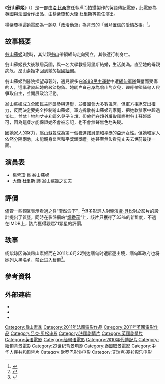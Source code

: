 {{noteTA
|T=zh:昂山素姬 (電影);zh-hans:昂山素季 (电影);zh-hant:昂山素姬 (電影);zh-cn:昂山素季 (电影);zh-hk:昂山素姬 (電影);zh-sg:翁山淑枝 (电影);zh-tw:以愛之名：翁山蘇姬;zh-mo:昂山素姬 (電影);
|1=zh-cn:昂山素季; zh-hk:昂山素姬; zh-sg:翁山淑枝; zh-tw:翁山蘇姬;
|2=zh-hk:洛·比桑; zh:洛·比桑; zh-tw:盧·貝松; zh-cn:吕克·贝松;
}}
{{Infobox film
| name           = -{zh:翁山蘇姬;zh-hans:昂山素季;zh-hant:昂山素姬;zh-cn:昂山素季;zh-hk:昂山素姬;zh-sg:昂山舒吉;zh-tw:以愛之名：翁山蘇姬;zh-mo:昂山素姬;}-
| original_name  = {{lang|en|The Lady}}
| image          = The-lady-2011-poster-french.jpg 
| alt            = 
| caption        = 法國海報
| director       = [[吕克·贝松|-{zh-cn:吕克·贝松; zh-tw:盧·貝松; zh-hk:洛·比桑; zh:洛·比桑;}-]]<ref>{{Cite web |url= http://www.movieweb.com/news/third-the-lady-trailer |title= Director Luc Besson takes a wildly divergent turn from his usual action fare to direct The Lady |accessdate= 2011-01-16 |archive-date= 2012-09-04 |archive-url= https://www.webcitation.org/6AQRDHLhq?url=http://www.movieweb.com/news/third-the-lady-trailer |dead-url= no }}</ref> 
| producer       = [[Virginie_Silla|Virginie Besson-Silla]]<br>[[Andy_Harries|Andy Harries]]<br> [[讓·托德|讓·托德]]<ref>{{cite web|url= http://www.leftbankpictures.co.uk/film/the-lady.html|title= Produced by: Virginie Besson-Silla, Andy Harries|accessdate= 2011-05-23|deadurl= yes|archiveurl= https://web.archive.org/web/20110516215617/http://www.leftbankpictures.co.uk/film/the-lady.html|archivedate= 2011-05-16}}</ref>
|screenplay     = [[Rebecca_Frayn|Rebecca Frayn]] <ref>{{cite web|url= http://www.beyondhollywood.com/first-images-of-michelle-yeoh-in-the-lady-aka-into-the-light/|title= Luc Besson directs from a script by Rebecca Frayn.|accessdate= 2011-05-23|archive-date= 2012-09-04|archive-url= https://www.webcitation.org/6AQREyo9J?url=http://www.beyondhollywood.com/first-images-of-michelle-yeoh-in-the-lady-aka-into-the-light/|dead-url= no}}</ref> <ref>{{Cite web|url= http://www.picturehouses.co.uk/cinema/Arts_Picturehouse_Cambridge/film/The_Lady/|title= THE LADY was written over a period of three years by Rebecca Frayn.|accessdate= 2011-12-21|archive-url= https://www.webcitation.org/6AQRFy8it?url=http://www.picturehouses.co.uk/cinema/Arts_Picturehouse_Cambridge/film/The_Lady/|archive-date= 2012-09-04|dead-url= yes}}</ref>
| story          = Rebecca Frayn  
| starring       = [[楊紫瓊|楊紫瓊]]<ref>{{Cite web|url= http://www.chinadaily.com.cn/entertainment/2011-10/28/content_13993214.htm|title= Michelle Yeoh is 'The Lady'|accessdate= 2011-20-12|archive-date= 2012-09-04|archive-url= https://www.webcitation.org/6AQRGtdw8?url=http://www.chinadaily.com.cn/entertainment/2011-10/28/content_13993214.htm|dead-url= no}}</ref>
[[大衛·杜里斯|大衛·杜里斯]]<ref>{{Cite web|url= http://www.bbc.co.uk/newsbeat/16217837|title= David Thewlis says he cried over The Lady script|accessdate= 2011-12-21|archive-date= 2012-09-04|archive-url= https://www.webcitation.org/6AQRKt6rN?url=http://www.bbc.co.uk/newsbeat/16217837|dead-url= no}}</ref> <br>[[尊尼芬·活侯斯|尊尼芬·活侯斯]]
| music          = [[Eric_Serra|Eric Serra]]
| cinematography = [[Thierry_Arbogast|Thierry Arbogast]]
| editing        = Julien Rey
| studio         = [[歐羅巴影業|歐羅巴影業]]<br>[[左岸電影|左岸電影]]
| distributor    = {{flagicon|France}} 歐羅巴影業<br>{{flagicon|UK}} Entertainment Film Distributors<br>{{flagicon|USA}} Cohen Media Group<br>{{flagicon|HKG}} [[高先電影|高先電影]]
| released       = {{flagicon|Canada}} [[多倫多電影節|多倫多電影節]] 2011年9月12日<br/>{{flag|France}} 2011年11月30日<br/>{{UK}} 2011年12月30日<br/>{{HKG}}{{MAC}} 2012年2月9日<ref>{{cite web |url=http://movie.now.com/home/movie?id=Thelady |title=存档副本 |accessdate=2012年5月31日 |deadurl=yes |archiveurl=https://web.archive.org/web/20120221071057/http://movie.now.com/home/movie?id=Thelady |archivedate=2012年2月21日 |df= }}</ref><br/>{{ROC}} 2012年3月16日
| runtime        = 135分鐘
| country        = {{flag|France}}<br>{{UK}}
| language       = {{flagicon|UK}} [[英語|英語]]<br> {{flagicon|Myanmar}} [[緬甸語|緬甸語]]
| budget         = €2210万欧元
| gross          = $3,404,191美元
| hk_name        = 昂山素姬
| tw_name        = 以愛之名：翁山蘇姬
}}
《'''翁山蘇姬'''》（{{lang-en|'''The Lady'''}}）是一部由[[洛·比桑|洛·比桑]]擔任執導而拍攝製作的英語傳記電影，此電影為[[英國|英國]]與[[法國|法國]]合作出品，由[[楊紫瓊|楊紫瓊]]和[[大衛·杜里斯|大衛·杜里斯]]等擔任演出。

楊紫瓊稱這齣電影為一齣以「政治動蕩」為背景的「難以置信的愛情故事」<ref>{{cite web|url= http://www.influence-film.com/2011/05/michelle-yeoh-hopes-aung-san-suu-kyi-biopic-will-raise-awareness.html|title= Yeoh described the movie as "an incredible love story that has political turmoil within," referring to Suu Kyi’s relationship with her husband, Briton Michael Aris.|accessdate= 2011-05-23|archive-url= https://www.webcitation.org/6AQRN6kxd?url=http://www.influence-film.com/2011/05/michelle-yeoh-hopes-aung-san-suu-kyi-biopic-will-raise-awareness.html|archive-date= 2012-09-04|dead-url= yes}}</ref>。

==故事概要==
[[昂山素姬|翁山蘇姬]]3歲時，其父親[[昂山|翁山]]帶領緬甸走向獨立，其後遭行刺身亡。

翁山蘇姬長大後移居英國，與一名大學教授阿里斯結婚，生活美滿。直至她的母親病危，昂山素姬才回到她的祖國[[緬甸|緬甸]]。

翁山蘇姬到醫院探望母親時，遇見很多在[[8888民主運動|8888民主運動]]中遭[[緬甸軍事|緬甸軍隊]]鎮壓而受傷的人，這事激發起她的政治抱負。她明白自己身為翁山的女兒，理應帶領緬甸人民爭取自主，並開展政治活動。

翁山蘇姬成立[[全國民主同盟|全國民主同盟]]參與[[1990年緬甸議會選舉|選舉]]，並獲國會大多數議席，但軍方拒絕交出權力，反而決定要完全控制翁山蘇姬。軍方拆散翁山蘇姬的家庭，把她軟禁家中超過10年，並禁止她的丈夫和兩名兒子入境。但他們在境外爭取國際對翁山蘇姬認可，因為這樣才能保證她不會被忘記，也不會無聲無色地失蹤。

因她家人的努力，翁山蘇姬成為第一個獲選[[諾貝爾和平獎|諾貝爾和平獎]]的亞洲女性。但她和家人依然分隔兩地，未能親身出席和平獎頒獎禮。她甚至無法看見丈夫去世前最後一面。

==演員表==
*[[楊紫瓊|楊紫瓊]] 飾 [[翁山蘇姬|翁山蘇姬]]
*[[大衛·杜里斯|大衛·杜里斯]] 飾 翁山蘇姬之丈夫

==評價==
儘管一些觀眾表示看過之後“潸然淚下”，<ref>{{Cite web |url=http://blogs.indiewire.com/womenandhollywood/the-lady |title=Will Indonesia ever grow a Steel Orchid? |access-date=2012-12-21 |archive-url=https://web.archive.org/web/20120109002147/http://blogs.indiewire.com/womenandhollywood/the-lady |archive-date=2012-01-09 |dead-url=yes }}</ref>但多影評人對導演[[盧·貝松|盧·貝松]]對於影片的設計提出了質疑。同時在影評網站“[[爛番茄|爛番茄]]”上，該片只獲得了33％的新鮮度，不過在IMDB上，該片獲得觀眾7.1顆星的評價。

== 轶事 ==
杨紫琼因饰演昂山素姬而在2011年6月22到达缅甸时遭驱逐出境，缅甸军政府也将她列入黑名单，禁止进入缅甸<ref>{{Cite web|title=杨紫琼演昂山素季被缅甸驱逐出境|url=https://www.bbc.com/zhongwen/simp/world/2011/06/110628_burma_michelle|accessdate=2021-03-06|date=2011-06-28|work=BBC News 中文|language=zh-hans|archive-date=2021-08-19|archive-url=https://web.archive.org/web/20210819082020/https://www.bbc.com//zhongwen/simp/world/2011/06/110628_burma_michelle|dead-url=no}}</ref>。

==參考資料==
{{reflist}}

==外部連結==
*{{imdb title|1802197|-{zh:昂山素姬;zh-hans:昂山素季;zh-hant:昂山素姬;zh-cn:昂山素季;zh-hk:昂山素姬;zh-sg:昂山舒吉;zh-tw:以愛為名：翁山蘇姬;zh-mo:昂山素姬;}-}}
* {{Rotten Tomatoes|the_lady_2011}}
* {{mojo title|lady2011}}

{{Luc Besson}}
[[Category:昂山素季|Category:昂山素季]]
[[Category:2011年法國電影作品|Category:2011年法國電影作品]]
[[Category:2011年英國電影作品|Category:2011年英國電影作品]]
[[Category:吕克·贝松电影|Category:吕克·贝松电影]]
[[Category:法國剧情片|Category:法國剧情片]]
[[Category:英國剧情片|Category:英國剧情片]]
[[Category:英语電影|Category:英语電影]]
[[Category:缅甸语電影|Category:缅甸语電影]]
[[Category:2010年代傳記片|Category:2010年代傳記片]]
[[Category:緬甸背景電影|Category:緬甸背景電影]]
[[Category:20世纪背景电影|Category:20世纪背景电影]]
[[Category:泰國取景電影|Category:泰國取景電影]]
[[Category:中华人民共和国禁片|Category:中华人民共和国禁片]]
[[Category:欧罗巴影业电影|Category:欧罗巴影业电影]]
[[Category:艾瑞克·塞拉配乐电影|Category:艾瑞克·塞拉配乐电影]]